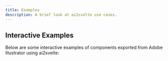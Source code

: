```yaml
---
title: Examples
description: A brief look at ai2svelte use cases.
---
```



## Interactive Examples

Below are some interactive examples of components exported from Adobe Illustrator using ai2svelte:

<LinkCard
  title="Example 1"
  href="/docs/example1"
  description="using Snippet to add a headline"
/>
<LinkCard
  title="Example 2"
  href="/docs/example2"
  description="using Snippet for precise video positioning and alignment"
/>
<LinkCard
  title="Example 3"
  href="/docs/example3"
  description="using Snippets to embed 3D models"
/>
<LinkCard
  title="Example 4"
  href="/docs/example4"
  description="leveraging Snippet and PNG layers for interactivity"
/>
<LinkCard
  title="Example 5"
  href="/docs/example5"
  description="using Snippet to embed 3rd party widget"
/>
<LinkCard
  title="Example 6"
  href="/docs/example6"
  description="advanced interactivity using PNG layer"
/>
